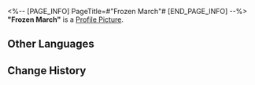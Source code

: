 <%-- [PAGE_INFO]
PageTitle=#"Frozen March"#
[END_PAGE_INFO] --%>
{{Item Infobox
|id          = 210104
|image       = Item Frozen March.png
|type        = Disk
|invCategory = Valuables
|rarity      = 3
|effect      = A record that can be played on the Express' phonograph. It might be a chance acquisition or a gift from someone else. All sorts of memories surge up when the music plays &mdash; the smiles, encounters, touches, and the excitement of battle. Maybe that is why people still collect records even as society rapidly advances.<br />The current record contains the track "Frozen March."
|description = <br />''"We do not leave behind conviction or wealth for our successors, only endless despair."''
}}
'''"Frozen March"''' is a [[Profile Picture]].

==Other Languages==
{{Other Languages
|en   = "Frozen March"
|zhs  = 《严寒行军》
|zht  = 〈嚴寒行軍〉
|ja   = 『極寒の行軍』
|ko   = ≪혹한 행군≫
|es   = Marcha congelada
|fr   = « Frozen March »
|ru   = Frozen March
|th   = "Frozen March"
|vi   = "Hành Quân Trong Giá Rét"
|de   = „Gefrorener Marsch“
|id   = "Frozen March"
|pt   = "Frozen March"
}}

==Change History==
{{Change History|1.0}}